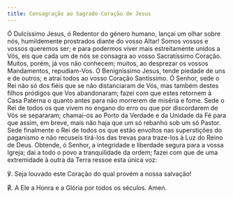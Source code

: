 ```yaml
---
title: Consagração ao Sagrado Coração de Jesus
---
```


Ó Dulcíssimo Jesus, ó Redentor do género humano, lançai um olhar sobre nós, humildemente prostrados diante do vosso Altar! Somos vossos e vossos queremos ser; e para podermos viver mais estreitamente unidos a Vós, eis que cada um de nós se consagra ao vosso Sacratíssimo Coração. Muitos, porém, já vos não conhecem; muitos, ao desprezar os vossos Mandamentos, repudiam-Vos. Ó Benigníssimo Jesus, tende piedade de uns e de outros; e atraí todos ao vosso Coração Santíssimo. Ó Senhor, sede o Rei não só dos fiéis que se não distanciaram de Vós, mas também destes filhos pródigos que Vos abandonaram; fazei com que estes retornem à Casa Paterna o quanto antes para não morrerem de miséria e fome. Sede o Rei de todos os que vivem no engano do erro ou que por discordarem de Vós se separaram; chamai-os ao Porto da Verdade e da Unidade da Fé para que assim, em breve, mais não haja que um só rebanho sob um só Pastor. Sede finalmente o Rei de todos os que estão envoltos nas superstições do paganismo e não recuseis tirá-los das trevas para traze-los à Luz do Reino de Deus. Obtende, ó Senhor, a integridade e liberdade segura para a vossa Igreja; dai a todo o povo a tranquilidade da ordem; fazei com que de uma extremidade à outra da Terra ressoe esta única voz:

℣. Seja louvado este Coração do qual provém a nossa salvação!

<span class="text-red-500">℟.</span> A Ele a Honra e a Glória por todos os séculos. Amen.

